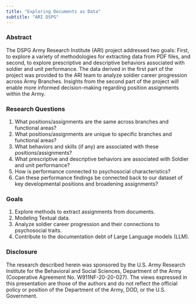 ```yaml
---
title: "Exploring Documents as Data"
subtitle: "ARI DSPG"
---
```


### Abstract

The DSPG Army Research Institute (ARI) project addressed two goals: First, to explore a variety of methodologies for extracting data from PDF files, and second, to explore prescriptive and descriptive behaviors associated with soldier and unit performance. The data derived in the first part of the project was provided to the ARI team to analyze soldier career progression across Army Branches. Insights from the second part of the project will enable more informed decision-making regarding position assignments within the Army.

### Research Questions
1. What positions/assignments are the same across branches and functional areas?
2. What positions/assignments are unique to specific branches and functional areas?
3. What behaviors and skills (if any) are associated with these positions/assignments?
4. What prescriptive and descriptive behaviors are associated with Soldier and unit performance?
5. How is performance connected to psychosocial characteristics?
6. Can these performance findings be connected back to our dataset of key developmental positions and broadening assignments?

### Goals
1. Explore methods to extract assignments from documents.
2. Modeling Textual data.
3. Analyze soldier career progression and their connections to psychosocial traits.
4. Contribute to the documentation debt of Large Language models (LLM).


### Disclosure
The research described herein was sponsored by the U.S. Army Research Institute for the Behavioral and Social Sciences, Department of the Army (Cooperative Agreement No. W911NF-20-20-027). The views expressed in this presentation are those of the authors and do not reflect the official policy or position of the Department of the Army, DOD, or the U.S. Government.


